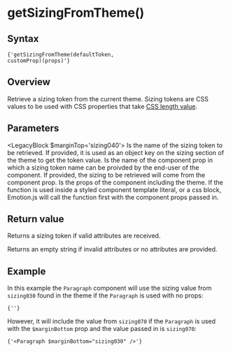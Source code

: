 

# getSizingFromTheme()

## Syntax

<Code>{'getSizingFromTheme(defaultToken, customProp)(props)'}</Code>

## Overview

Retrieve a sizing token from the current theme. Sizing tokens are CSS values to be used with CSS properties that take [CSS length value](https://developer.mozilla.org/en-US/docs/Learn/CSS/Building_blocks/Values_and_units#Numbers_lengths_and_percentages).

## Parameters

<LegacyBlock $marginTop='sizing040'>
  <Prop name='defaultToken' type='ThemeToken'>
    Is the name of the sizing token to be retrieved. If provided, it is used as an object key on the sizing section of the theme to get the token value.
  </Prop>
  <Prop name='customProp' type="Exclude<keyof Props, 'theme'>">
    Is the name of the component prop in which a sizing token name can be proivded by the end-user of the component. If provided, the sizing to be retrieved will come from the component prop.
  </Prop>
  <Prop name='props' type='Props'>
    Is the props of the component including the theme. If the function is used inside a styled component template literal, or a css block, Emotion.js will call the function first with the component props passed in.
  </Prop>
</LegacyBlock>

## Return value

Returns a sizing token if valid attributes are received.

Returns an empty string if invalid attributes or no attributes are provided.

## Example

<CodeFromFile language="text" path="examples/utils/get-sizing-from-theme.tsx"/>

In this example the `Paragraph` component will use the sizing value from `sizing030` found in the theme if the `Paragraph` is used with no props:

<Code>{'<Paragraph />'}</Code>

However, it will include the value from `sizing070` if the `Paragraph` is used with the `$marginBottom` prop and the value passed in is `sizing070`:

<Code>{'<Paragraph $marginBottom="sizing030" />'}</Code>
